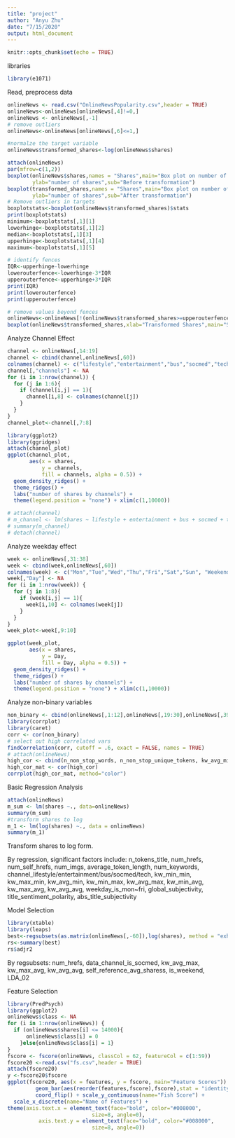 ```yaml
---
title: "project"
author: "Anyu Zhu"
date: "7/15/2020"
output: html_document
---
```


```r
knitr::opts_chunk$set(echo = TRUE)
```

libraries
```r
library(e1071) 
```

Read, preprocess data
```r
onlineNews <- read.csv("OnlineNewsPopularity.csv",header = TRUE)
onlineNews<-onlineNews[onlineNews[,4]!=0,]
onlineNews <- onlineNews[,-1]
# remove outliers
onlineNews<-onlineNews[onlineNews[,6]<=1,]

#normalze the target variable 
onlineNews$transformed_shares<-log(onlineNews$shares)

attach(onlineNews)
par(mfrow=c(1,2))
boxplot(onlineNews$shares,names = "Shares",main="Box plot on number of shares",
        ylab="number of shares",sub="Before transformation")
boxplot(transformed_shares,names = "Shares",main="Box plot on number of shares",
        ylab="number of shares",sub="After transformation")
# Remove outliers in targets
boxplotstats<-boxplot(onlineNews$transformed_shares)$stats
print(boxplotstats)
minimum<-boxplotstats[,1][1]
lowerhinge<-boxplotstats[,1][2]
median<-boxplotstats[,1][3]
upperhinge<-boxplotstats[,1][4]
maximum<-boxplotstats[,1][5]

# identify fences
IQR<-upperhinge-lowerhinge
lowerouterfence<-lowerhinge-3*IQR
upperouterfence<-upperhinge+3*IQR
print(IQR)
print(lowerouterfence)
print(upperouterfence)

# remove values beyond fences
onlineNews<-onlineNews[!(onlineNews$transformed_shares>=upperouterfence | onlineNews$transformed_shares<=lowerouterfence),]
boxplot(onlineNews$transformed_shares,xlab="Transformed Shares",main="Shares after ouliers removal")

```

Analyze Channel Effect
```r
channel <- onlineNews[,14:19]
channel <- cbind(channel,onlineNews[,60])
colnames(channel) <- c("lifestyle","entertainment","bus","socmed","tech","world","shares")
channel[,"channels"] <- NA
for (i in 1:nrow(channel)) {
  for (j in 1:6){
    if (channel[i,j] == 1){
      channel[i,8] <- colnames(channel[j])
    }
  }
}
channel_plot<-channel[,7:8]

library(ggplot2)
library(ggridges)
attach(channel_plot)
ggplot(channel_plot, 
       aes(x = shares, 
           y = channels, 
           fill = channels, alpha = 0.5)) +
  geom_density_ridges() + 
  theme_ridges() +
  labs("number of shares by channels") +
  theme(legend.position = "none") + xlim(c(1,10000))

# attach(channel)
# m_channel <- lm(shares ~ lifestyle + entertainment + bus + socmed + tech + world, data = channel)
# summary(m_channel)
# detach(channel)
```

Analyze weekday effect

```r
week <- onlineNews[,31:38]
week <- cbind(week,onlineNews[,60])
colnames(week) <- c("Mon","Tue","Wed","Thu","Fri","Sat","Sun", "Weekend", "shares")
week[,"Day"] <- NA
for (i in 1:nrow(week)) {
  for (j in 1:8){
    if (week[i,j] == 1){
      week[i,10] <- colnames(week[j])
    }
  }
}
week_plot<-week[,9:10]

ggplot(week_plot, 
       aes(x = shares, 
           y = Day, 
           fill = Day, alpha = 0.5)) +
  geom_density_ridges() + 
  theme_ridges() +
  labs("number of shares by channels") +
  theme(legend.position = "none") + xlim(c(1,10000))
```

Analyze non-binary variables
```r
non_binary <- cbind(onlineNews[,1:12],onlineNews[,19:30],onlineNews[,39:60])
library(corrplot)
library(caret)
corr <- cor(non_binary)
# select out high correlated vars
findCorrelation(corr, cutoff = .6, exact = FALSE, names = TRUE)
# attach(onlineNews)
high_cor <- cbind(n_non_stop_words, n_non_stop_unique_tokens, kw_avg_min,kw_max_max, kw_avg_avg, self_reference_avg_sharess, rate_positive_words, rate_negative_words, min_negative_polarity, abs_title_sentiment_polarity, timedelta, global_sentiment_polarity, global_subjectivity,avg_positive_polarity)
high_cor_mat <- cor(high_cor)
corrplot(high_cor_mat, method="color")
```

Basic Regression Analysis
```r
attach(onlineNews)
m_sum <- lm(shares ~., data=onlineNews)
summary(m_sum)
#transform shares to log
m_1 <- lm(log(shares) ~., data = onlineNews)
summary(m_1)
```

Transform shares to log form. 

By regression, significant factors include: n_tokens_title, num_hrefs, num_self_hrefs, num_imgs, average_token_length, num_keywords, channel_lifestyle/entertainment/bus/socmed/tech, kw_min_min, kw_max_min, kw_avg_min, kw_min_max, kw_avg_max, kw_min_avg, kw_max_avg, kw_avg_avg, weekday_is_mon~fri, global_subjectivity, title_sentiment_polarity, abs_title_subjectivity 

Model Selection
```r
library(xtable)
library(leaps)
best<-regsubsets(as.matrix(onlineNews[,-60]),log(shares), method = "exhaustive", really.big = T)
rs<-summary(best)
rs$adjr2
```

By regsubsets: num_hrefs, data_channel_is_socmed, kw_avg_max, kw_max_avg, kw_avg_avg, self_reference_avg_sharess, is_weekend, LDA_02

Feature Selection
```r
library(PredPsych)
library(ggplot2)
onlineNews$class <- NA
for (i in 1:nrow(onlineNews)) {
  if (onlineNews$shares[i] <= 14000){
      onlineNews$class[i] = 0
    }else{onlineNews$class[i] = 1}
}
fscore <- fscore(onlineNews, classCol = 62, featureCol = c(1:59))
fscore20 <-read.csv("fs.csv",header = TRUE)
attach(fscore20)
y <-fscore20$fscore
ggplot(fscore20, aes(x = features, y = fscore, main="Feature Scores")) +
         geom_bar(aes(reorder(features,fscore),fscore),stat = "identity") +
         coord_flip() + scale_y_continuous(name="Fish Score") +
  scale_x_discrete(name="Name of Features") +
theme(axis.text.x = element_text(face="bold", color="#008000",
                           size=8, angle=0),
          axis.text.y = element_text(face="bold", color="#008000",
                           size=8, angle=0))
```
